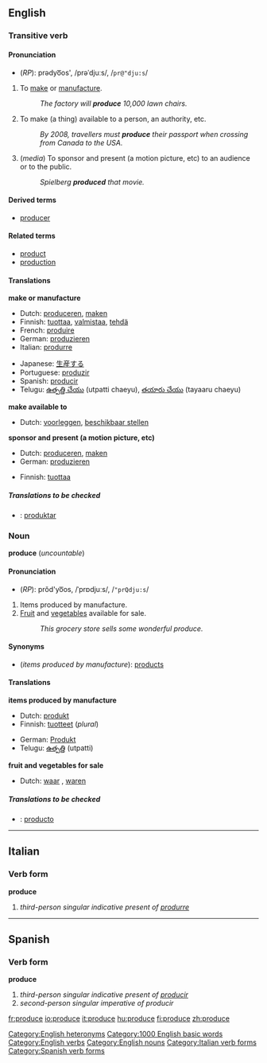 ==English==

{{rank|support|bit|Indian|825|produce|drawn|field|street}}

===Transitive verb===
{{en-infl-reg-other-e|produc|e||}}

====Pronunciation====
*(''RP''): prədyo͞os', /prəˈdjuːs/, /<tt>pr@"dju:s</tt>/

#To [[make]] or [[manufacture]].
#:''The factory will '''produce''' 10,000 lawn chairs.''
#To make (a thing) available to a person, an authority, etc.
#:''By 2008, travellers must '''produce''' their passport when crossing from Canada to the USA.''
#(''media'') To sponsor and present (a motion picture, etc) to an audience or to the public.
#:''Spielberg '''produced''' that movie.''

====Derived terms====
*[[producer]]

====Related terms====
*[[product]]
*[[production]]

====Translations====

'''make or manufacture'''
{{top}}
*Dutch: [[produceren]], [[maken]]
*Finnish: [[tuottaa]], [[valmistaa]], [[tehdä]]
*French: [[produire]]
*German: [[produzieren]]
*Italian: [[produrre]]
{{mid}}
*Japanese: [[生産]]する
*Portuguese: [[produzir]]
*Spanish: [[producir]]
*Telugu: [[ఉత్పత్తి చేయు]] (utpatti chaeyu), [[తయారు చేయు]] (tayaaru chaeyu)
{{bottom}}

'''make available to'''
{{top}}
*Dutch: [[voorleggen]], [[beschikbaar stellen]]
{{mid}}
{{bottom}}

'''sponsor and present (a motion picture, etc)'''
{{top}}
*Dutch: [[produceren]], [[maken]]
*German: [[produzieren]]
{{mid}}
*Finnish: [[tuottaa]]
{{bottom}}

=====Translations to be checked=====
<!--Remove this section once all of the translations below have been moved into the tables above.-->
{{checktrans}}
*{{ttbc|Ido}}: [[produktar]]

===Noun===
'''produce''' (''uncountable'')

====Pronunciation====
*(''RP''): prŏd'yo͞os, /ˈprɒdjuːs/, /<tt>"prQdju:s</tt>/

#Items produced by manufacture.
#[[Fruit]] and [[vegetable]]s available for sale.
#:''This grocery store sells some wonderful produce.''

====Synonyms====
*(''items produced by manufacture''): [[product]]s

====Translations====

'''items produced by manufacture'''
{{top}}
*Dutch: [[produkt]] {{n}}
*Finnish: [[tuotteet]] (''plural'')
{{mid}}
*German: [[Produkt]] {{n}}
*Telugu: [[ఉత్పత్తి]] (utpatti)
{{bottom}}

'''fruit and vegetables for sale'''
{{top}}
*Dutch: [[waar]] {{f}}, [[waren]] {{f}} {{p}}
{{mid}}
{{bottom}}

=====Translations to be checked=====
<!--Remove this section once all of the translations below have been moved into the tables above.-->
{{checktrans}}
*{{ttbc|Spanish}}: [[producto]]

[[Category:English heteronyms]]
[[Category:1000 English basic words]]
[[Category:English verbs]]
[[Category:English nouns]]

----

==Italian==
===Verb form===
'''produce'''

# ''third-person singular indicative present of [[produrre]]''
[[Category:Italian verb forms]]

----
==Spanish==
===Verb form===
'''produce'''

# ''third-person singular indicative present of [[producir]]''
# ''second-person singular imperative of producir''

[[Category:Spanish verb forms]]

[[fr:produce]]
[[io:produce]]
[[it:produce]]
[[hu:produce]]
[[fi:produce]]
[[zh:produce]]